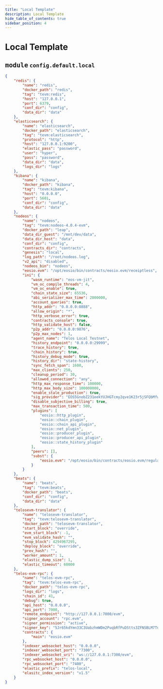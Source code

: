 ```yaml
---
title: "Local Template"
description: Local Template
hide_table_of_contents: true
sidebar_position: 4
---
```


# Local Template

## <kbd>module</kbd> `config.default.local`

```json
{
    "redis": {
        "name": "redis",
        "docker_path": "redis",
        "tag": "tevm:redis",
        "host": "127.0.0.1",
        "port": 6379,
        "conf_dir": "config",
        "data_dir": "data"
    },
    "elasticsearch": {
        "name": "elasticsearch",
        "docker_path": "elasticsearch",
        "tag": "tevm:elasticsearch",
        "protocol": "http",
        "host": "127.0.0.1:9200",
        "elastic_pass": "password",
        "user": "hyper",
        "pass": "password",
        "data_dir": "data",
        "logs_dir": "logs"
    },
    "kibana": {
        "name": "kibana",
        "docker_path": "kibana",
        "tag": "tevm:kibana",
        "host": "0.0.0.0",
        "port": 5601,
        "conf_dir": "config",
        "data_dir": "data"
    },
    "nodeos": {
        "name": "nodeos",
        "tag": "tevm:nodeos-4.0.4-evm",
        "docker_path": "leap",
        "data_dir_guest": "/mnt/dev/data",
        "data_dir_host": "data",
        "conf_dir": "config",
        "contracts_dir": "contracts",
        "genesis": "local",
        "log_path": "/root/nodeos.log",
        "v2_api": "disabled",
        "nodeos_bin": "nodeos",
        "eosio.evm": "/opt/eosio/bin/contracts/eosio.evm/receiptless",
        "ini": {
            "wasm_runtime": "eos-vm-jit",
            "vm_oc_compile_threads": 4,
            "vm_oc_enable": true,
            "chain_state_size": 65536,
            "abi_serializer_max_time": 2000000,
            "account_queries": true,
            "http_addr": "0.0.0.0:8888",
            "allow_origin": "*",
            "http_verbose_error": true,
            "contracts_console": true,
            "http_validate_host": false,
            "p2p_addr": "0.0.0.0:9876",
            "p2p_max_nodes": 1,
            "agent_name": "Telos Local Testnet",
            "history_endpoint": "0.0.0.0:29999",
            "trace_history": true,
            "chain_history": true,
            "history_debug_mode": true,
            "history_dir": "state-history",
            "sync_fetch_span": 1600,
            "max_clients": 250,
            "cleanup_period": 30,
            "allowed_connection": "any",
            "http_max_response_time": 100000,
            "http_max_body_size": 100000000,
            "enable_stale_production": true,
            "sig_provider": "EOS5GnobZ231eekYUJHGTcmy2qve1K23r5jSFQbMfwWTtPB7mFZ1L=KEY:5Jr65kdYmn33C3UabzhmWDm2PuqbRfPuDStts3ZFNSBLM7TqaiL",
            "disable_subjective_billing": true,
            "max_transaction_time": 500,
            "plugins": [
                "eosio::http_plugin",
                "eosio::chain_plugin",
                "eosio::chain_api_plugin",
                "eosio::net_plugin",
                "eosio::producer_plugin",
                "eosio::producer_api_plugin",
                "eosio::state_history_plugin"
            ],
            "peers": [],
            "subst": {
                "eosio.evm": "/opt/eosio/bin/contracts/eosio.evm/regular/regular.wasm"
            }
        }
    },
    "beats": {
        "name": "beats",
        "tag": "tevm:beats",
        "docker_path": "beats",
        "conf_dir": "config",
        "data_dir": "data"
    },
    "telosevm-translator": {
        "name": "telosevm-translator",
        "tag": "tevm:telosevm-translator",
        "docker_path": "telosevm-translator",
        "start_block": "override",
        "evm_start_block": -1,
        "evm_validate_hash": "",
        "stop_block": 4294967295,
        "deploy_block": "override",
        "prev_hash": "",
        "worker_amount": 1,
        "elastic_dump_size": 1,
        "elastic_timeout": 60000
    },
    "telos-evm-rpc": {
        "name": "telos-evm-rpc",
        "tag": "tevm:telos-evm-rpc",
        "docker_path": "telos-evm-rpc",
        "logs_dir": "logs",
        "chain_id": 41,
        "debug": true,
        "api_host": "0.0.0.0",
        "api_port": 7000,
        "remote_endpoint": "http://127.0.0.1:7000/evm",
        "signer_account": "rpc.evm",
        "signer_permission": "active",
        "signer_key": "5Jr65kdYmn33C3UabzhmWDm2PuqbRfPuDStts3ZFNSBLM7TqaiL",
        "contracts": {
            "main": "eosio.evm"
        },
        "indexer_websocket_host": "0.0.0.0",
        "indexer_websocket_port": "7300",
        "indexer_websocket_uri": "ws://127.0.0.1:7300/evm",
        "rpc_websocket_host": "0.0.0.0",
        "rpc_websocket_port": "7400",
        "elastic_prefix": "telos-local",
        "elasitc_index_version": "v1.5"
    }
}
```
